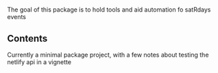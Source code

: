 # 

The goal of this package is to hold tools and aid automation fo satRdays events

## Contents

Currently a minimal package project, with a few notes about testing the netlify api in a vignette

